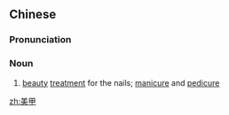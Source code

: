==Chinese==
{{zh-forms}}

===Pronunciation===
{{zh-pron
|m=měijiǎ
|cat=n
}}

===Noun===
{{zh-noun}}

# [[beauty]] [[treatment]] for the nails; [[manicure]] and [[pedicure]]

[[zh:美甲]]